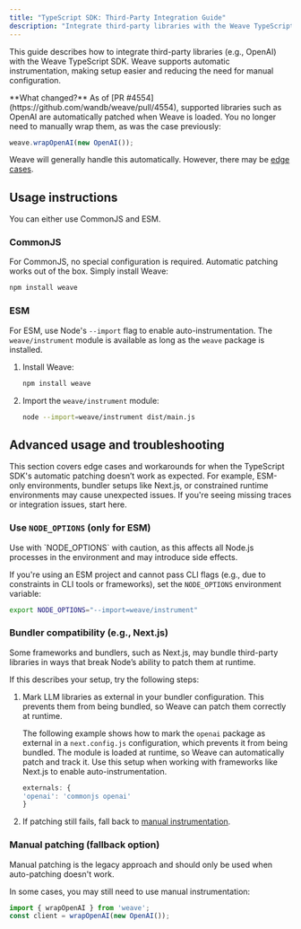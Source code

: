 ```yaml
---
title: "TypeScript SDK: Third-Party Integration Guide"
description: "Integrate third-party libraries with the Weave TypeScript SDK"
---
```


This guide describes how to integrate third-party libraries (e.g., OpenAI) with the Weave TypeScript SDK. Weave supports automatic instrumentation, making setup easier and reducing the need for manual configuration.

<Warning>
**What changed?**
As of [PR #4554](https://github.com/wandb/weave/pull/4554), supported libraries such as OpenAI are automatically patched when Weave is loaded. You no longer need to manually wrap them, as was the case previously:

```ts lines
weave.wrapOpenAI(new OpenAI());
```

Weave will generally handle this automatically. However, there may be [edge cases](#advanced-usage).
</Warning>

## Usage instructions

You can either use CommonJS and ESM.

### CommonJS 

For CommonJS, no special configuration is required. Automatic patching works out of the box. Simply install Weave:

```bash
npm install weave
```

### ESM 

For ESM, use Node's `--import` flag to enable auto-instrumentation. The `weave/instrument` module is available as long as the `weave` package is installed.

1. Install Weave:
    ```bash
    npm install weave
    ```
2. Import the `weave/instrument` module:
    ```bash
    node --import=weave/instrument dist/main.js
    ```

## Advanced usage and troubleshooting

This section covers edge cases and workarounds for when the TypeScript SDK's automatic patching doesn’t work as expected. For example, ESM-only environments, bundler setups like Next.js, or constrained runtime environments may cause unexpected issues. If you're seeing missing traces or integration issues, start here.

### Use `NODE_OPTIONS` (only for ESM)

<Warning>
Use with `NODE_OPTIONS` with caution, as this affects all Node.js processes in the environment and may introduce side effects.
</Warning>

If you're using an ESM project and cannot pass CLI flags (e.g., due to constraints in CLI tools or frameworks), set the `NODE_OPTIONS` environment variable:

```bash
export NODE_OPTIONS="--import=weave/instrument"
```


### Bundler compatibility (e.g., Next.js)

Some frameworks and bundlers, such as Next.js, may bundle third-party libraries in ways that break Node’s ability to patch them at runtime.

If this describes your setup, try the following steps:

1. Mark LLM libraries as external in your bundler configuration. This prevents them from being bundled, so Weave can patch them correctly at runtime.

   The following example shows how to mark the `openai` package as external in a `next.config.js` configuration, which prevents it from being bundled. The module is loaded at runtime, so Weave can automatically patch and track it. Use this setup when working with frameworks like Next.js to enable auto-instrumentation.

    ```js
    externals: {
    'openai': 'commonjs openai'
    }
    ```


2. If patching still fails, fall back to [manual instrumentation](#manual-patching-fallback-option).


### Manual patching (fallback option)

<Warning>
Manual patching is the legacy approach and should only be used when auto-patching doesn't work.
</Warning>

In some cases, you may still need to use manual instrumentation:

```ts lines
import { wrapOpenAI } from 'weave';
const client = wrapOpenAI(new OpenAI());
```
